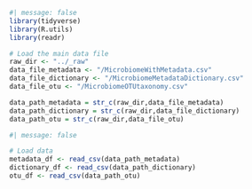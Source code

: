 ```r
#| message: false
library(tidyverse)
library(R.utils)
library(readr)
```

```r
# Load the main data file
raw_dir <- "../_raw"
data_file_metadata <- "/MicrobiomeWithMetadata.csv"
data_file_dictionary <- "/MicrobiomeMetadataDictionary.csv"
data_file_otu <- "/MicrobiomeOTUtaxonomy.csv"

data_path_metadata = str_c(raw_dir,data_file_metadata)
data_path_dictionary = str_c(raw_dir,data_file_dictionary)
data_path_otu = str_c(raw_dir,data_file_otu)

```

```r
#| message: false

# Load data
metadata_df <- read_csv(data_path_metadata)
dictionary_df <- read_csv(data_path_dictionary)
otu_df <- read_csv(data_path_otu)


```
